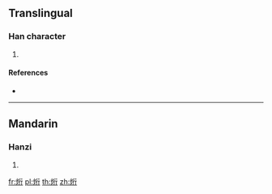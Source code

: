 ==Translingual==

===Han character===
{{Han char|rn=86|rad=火|as=06|sn=10|four=91821|canj=FHON}}

# {{defn|Han|sort=火06}}

====References====
* {{Han ref|kx=0669.130|dkj=18984|dj=1078.190|hdz=32200.090|uh=70C6|ud=28870|bh=D278|bd=53880}}

----

==Mandarin==

===Hanzi===
{{cmn-hanzi|pin=[[xíng]] ([[xing2]])|wg=hsing<sup>2</sup>}}

# {{defn|lang=cmn|sort=火06}}

[[fr:烆]]
[[pl:烆]]
[[th:烆]]
[[zh:烆]]